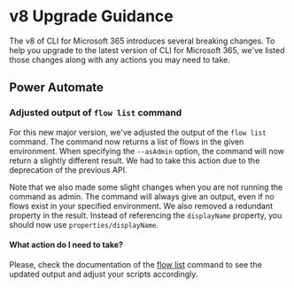 # v8 Upgrade Guidance

The v8 of CLI for Microsoft 365 introduces several breaking changes. To help you upgrade to the latest version of CLI for Microsoft 365, we've listed those changes along with any actions you may need to take.

## Power Automate

### Adjusted output of `flow list` command

For this new major version, we've adjusted the output of the `flow list` command. The command now returns a list of flows in the given environment. When specifying the `--asAdmin` option, the command will now return a slightly different result. We had to take this action due to the deprecation of the previous API.

Note that we also made some slight changes when you are not running the command as admin. The command will always give an output, even if no flows exist in your specified environment. We also removed a redundant property in the result. Instead of referencing the `displayName` property, you should now use `properties/displayName`.

#### What action do I need to take?

Please, check the documentation of the [flow list](./cmd/flow/flow-list) command to see the updated output and adjust your scripts accordingly.
